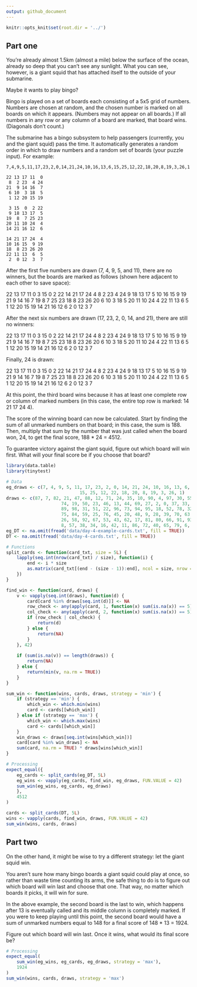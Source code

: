 ```yaml
---
output: github_document
---
```


```r
knitr::opts_knit$set(root.dir = '../')
```


## Part one
You're already almost 1.5km (almost a mile) below the surface of the ocean, already so deep that you can't see any sunlight. What you can see, however, is a giant squid that has attached itself to the outside of your submarine.

Maybe it wants to play bingo?

Bingo is played on a set of boards each consisting of a 5x5 grid of numbers. Numbers are chosen at random, and the chosen number is marked on all boards on which it appears. (Numbers may not appear on all boards.) If all numbers in any row or any column of a board are marked, that board wins. (Diagonals don't count.)

The submarine has a bingo subsystem to help passengers (currently, you and the giant squid) pass the time. It automatically generates a random order in which to draw numbers and a random set of boards (your puzzle input). For example:

```
7,4,9,5,11,17,23,2,0,14,21,24,10,16,13,6,15,25,12,22,18,20,8,19,3,26,1

22 13 17 11  0
 8  2 23  4 24
21  9 14 16  7
 6 10  3 18  5
 1 12 20 15 19

 3 15  0  2 22
 9 18 13 17  5
19  8  7 25 23
20 11 10 24  4
14 21 16 12  6

14 21 17 24  4
10 16 15  9 19
18  8 23 26 20
22 11 13  6  5
 2  0 12  3  7

```

After the first five numbers are drawn (7, 4, 9, 5, and 11), there are no winners, but the boards are marked as follows (shown here adjacent to each other to save space):

22 13 17 11  0         3 15  0  2 22        14 21 17 24  4
 8  2 23  4 24         9 18 13 17  5        10 16 15  9 19
21  9 14 16  7        19  8  7 25 23        18  8 23 26 20
 6 10  3 18  5        20 11 10 24  4        22 11 13  6  5
 1 12 20 15 19        14 21 16 12  6         2  0 12  3  7

After the next six numbers are drawn (17, 23, 2, 0, 14, and 21), there are still no winners:

22 13 17 11  0         3 15  0  2 22        14 21 17 24  4
 8  2 23  4 24         9 18 13 17  5        10 16 15  9 19
21  9 14 16  7        19  8  7 25 23        18  8 23 26 20
 6 10  3 18  5        20 11 10 24  4        22 11 13  6  5
 1 12 20 15 19        14 21 16 12  6         2  0 12  3  7

Finally, 24 is drawn:

22 13 17 11  0         3 15  0  2 22        14 21 17 24  4
 8  2 23  4 24         9 18 13 17  5        10 16 15  9 19
21  9 14 16  7        19  8  7 25 23        18  8 23 26 20
 6 10  3 18  5        20 11 10 24  4        22 11 13  6  5
 1 12 20 15 19        14 21 16 12  6         2  0 12  3  7

At this point, the third board wins because it has at least one complete row or column of marked numbers (in this case, the entire top row is marked: 14 21 17 24 4).

The score of the winning board can now be calculated. Start by finding the sum of all unmarked numbers on that board; in this case, the sum is 188. Then, multiply that sum by the number that was just called when the board won, 24, to get the final score, 188 * 24 = 4512.

To guarantee victory against the giant squid, figure out which board will win first. What will your final score be if you choose that board?


```r
library(data.table)
library(tinytest)

# Data
eg_draws <- c(7, 4, 9, 5, 11, 17, 23, 2, 0, 14, 21, 24, 10, 16, 13, 6,
							15, 25, 12, 22, 18, 20, 8, 19, 3, 26, 1)
draws <- c(87, 7, 82, 21, 47, 88, 12, 71, 24, 35, 10, 90, 4, 97, 30, 55, 36,
					 74, 19, 50, 23, 46, 13, 44, 69, 27, 2, 0, 37, 33, 99, 49, 77, 15,
					 89, 98, 31, 51, 22, 96, 73, 94, 95, 18, 52, 78, 32, 83, 85, 54,
					 75, 84, 59, 25, 76, 45, 20, 48, 9, 28, 39, 70, 63, 56, 5, 68, 61,
					 26, 58, 92, 67, 53, 43, 62, 17, 81, 80, 66, 91, 93, 41, 64, 14,
					 8, 57, 38, 34, 16, 42, 11, 86, 72, 40, 65, 79, 6, 3, 29, 60, 1)
eg_DT <- na.omit(fread('data/day-4-example-cards.txt', fill = TRUE))
DT <- na.omit(fread('data/day-4-cards.txt', fill = TRUE))

# Functions
split_cards <- function(card_txt, size = 5L) {
	lapply(seq.int(nrow(card_txt) / size), function(i) {
		end <- i * size
		as.matrix(card_txt[(end - (size - 1)):end], ncol = size, nrow = size)
	})
}

find_win <- function(card, draws) {
	v <- vapply(seq.int(draws), function(d) {
		card[card %in% draws[seq.int(d)]] <- NA
		row_check <- any(apply(card, 1, function(x) sum(is.na(x)) == 5))
		col_check <- any(apply(card, 2, function(x) sum(is.na(x)) == 5))
		if (row_check | col_check) {
			return(d)
		} else {
			return(NA)
		}
	}, 42)
	
	if (sum(is.na(v)) == length(draws)) {
		return(NA)
	} else {
		return(min(v, na.rm = TRUE))
	}
}

sum_win <- function(wins, cards, draws, strategy = 'min') {
	if (strategy == 'min') {
		which_win <- which.min(wins)
		card <- cards[[which_win]]
	} else if (strategy == 'max') {
		which_win <- which.max(wins)
		card <- cards[[which_win]]
	}
	win_draws <- draws[seq.int(wins[which_win])]
	card[card %in% win_draws] <- NA
	sum(card, na.rm = TRUE) * draws[wins[which_win]]
}

# Processing
expect_equal({
	eg_cards <- split_cards(eg_DT, 5L)
	eg_wins <- vapply(eg_cards, find_win, eg_draws, FUN.VALUE = 42)
	sum_win(eg_wins, eg_cards, eg_draws)
	},
	4512
)

cards <- split_cards(DT, 5L)
wins <- vapply(cards, find_win, draws, FUN.VALUE = 42)
sum_win(wins, cards, draws)
```

## Part two
On the other hand, it might be wise to try a different strategy: let the giant squid win.

You aren't sure how many bingo boards a giant squid could play at once, so rather than waste time counting its arms, the safe thing to do is to figure out which board will win last and choose that one. That way, no matter which boards it picks, it will win for sure.

In the above example, the second board is the last to win, which happens after 13 is eventually called and its middle column is completely marked. If you were to keep playing until this point, the second board would have a sum of unmarked numbers equal to 148 for a final score of 148 * 13 = 1924.

Figure out which board will win last. Once it wins, what would its final score be?


```r
# Processing
expect_equal(
	sum_win(eg_wins, eg_cards, eg_draws, strategy = 'max'),
	1924
)
sum_win(wins, cards, draws, strategy = 'max')
```
